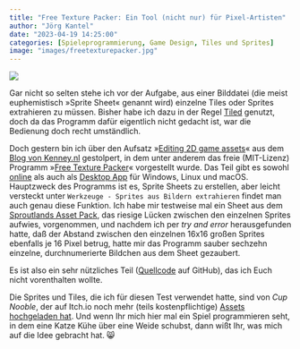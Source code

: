 ```yaml
---
title: "Free Texture Packer: Ein Tool (nicht nur) für Pixel-Artisten"
author: "Jörg Kantel"
date: "2023-04-19 14:25:00"
categories: [Spieleprogrammierung, Game Design, Tiles und Sprites]
image: "images/freetexturepacker.jpg"
---
```


[![](images/freetexturepacker-b.jpg)](https://www.flickr.com/photos/schockwellenreiter/52829762508/)

Gar nicht so selten stehe ich vor der Aufgabe, aus einer Bilddatei (die meist euphemistisch »Sprite Sheet« genannt wird) einzelne Tiles oder Sprites extrahieren zu müssen. Bisher habe ich dazu in der Regel [Tiled](http://cognitiones.kantel-chaos-team.de/multimedia/spieleprogrammierung/tiled.html) genutzt, doch da das Programm dafür eigentlich nicht gedacht ist, war die Bedienung doch recht umständlich.

Doch gestern bin ich über den Aufsatz »[Editing 2D game assets](https://kenney.nl/learn/editing-2d-game-assets?s=03)« aus dem [Blog von Kenney.nl](https://kenney.nl/learn) gestolpert, in dem unter anderem das freie (MIT-Lizenz) Programm »[Free Texture Packer](http://free-tex-packer.com/)« vorgestellt wurde. Das Teil gibt es sowohl [online](https://free-tex-packer.com/app/) als auch als [Desktop App](http://free-tex-packer.com/download/) für Windows, Linux und macOS. Hauptzweck des Programms ist es, Sprite Sheets zu erstellen, aber leicht versteckt unter `Werkzeuge - Sprites aus Bildern extrahieren` findet man auch genau diese Funktion. Ich habe mir testweise mal ein Sheet aus dem [Sproutlands Asset Pack](https://cupnooble.itch.io/sprout-lands-asset-pack), das riesige Lücken zwischen den einzelnen Sprites aufwies, vorgenommen, und nachdem ich per *try and error* herausgefunden hatte, daß der Abstand zwischen den einzelnen 16x16 großen Sprites ebenfalls je 16 Pixel betrug, hatte mir das Programm sauber sechzehn einzelne, durchnumerierte Bildchen aus dem Sheet gezaubert.

Es ist also ein sehr nützliches Teil ([Quellcode](https://github.com/odrick/free-tex-packer) auf GitHub), das ich Euch nicht vorenthalten wollte.

Die Sprites und Tiles, die ich für diesen Test verwendet hatte, sind von *Cup Nooble*, der auf Itch.io noch mehr (teils kostenpflichtige) [Assets hochgeladen hat](https://cupnooble.itch.io/). Und wenn Ihr mich hier mal ein Spiel programmieren seht, in dem eine Katze Kühe über eine Weide schubst, dann wißt Ihr, was mich auf die Idee gebracht hat.&nbsp;😸